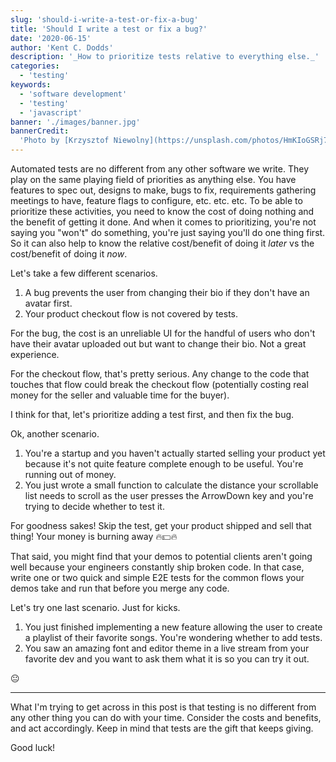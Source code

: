 ```yaml
---
slug: 'should-i-write-a-test-or-fix-a-bug'
title: 'Should I write a test or fix a bug?'
date: '2020-06-15'
author: 'Kent C. Dodds'
description: '_How to prioritize tests relative to everything else._'
categories:
  - 'testing'
keywords:
  - 'software development'
  - 'testing'
  - 'javascript'
banner: './images/banner.jpg'
bannerCredit:
  'Photo by [Krzysztof Niewolny](https://unsplash.com/photos/HmKIoGSRj7A)'
---
```


Automated tests are no different from any other software we write. They play on
the same playing field of priorities as anything else. You have features to spec
out, designs to make, bugs to fix, requirements gathering meetings to have,
feature flags to configure, etc. etc. etc. To be able to prioritize these
activities, you need to know the cost of doing nothing and the benefit of
getting it done. And when it comes to prioritizing, you're not saying you
"won't" do something, you're just saying you'll do one thing first. So it can
also help to know the relative cost/benefit of doing it _later_ vs the
cost/benefit of doing it _now_.

Let's take a few different scenarios.

1. A bug prevents the user from changing their bio if they don't have an avatar
   first.
2. Your product checkout flow is not covered by tests.

For the bug, the cost is an unreliable UI for the handful of users who don't
have their avatar uploaded out but want to change their bio. Not a great
experience.

For the checkout flow, that's pretty serious. Any change to the code that
touches that flow could break the checkout flow (potentially costing real money
for the seller and valuable time for the buyer).

I think for that, let's prioritize adding a test first, and then fix the bug.

Ok, another scenario.

1. You're a startup and you haven't actually started selling your product yet
   because it's not quite feature complete enough to be useful. You're running
   out of money.
2. You just wrote a small function to calculate the distance your scrollable
   list needs to scroll as the user presses the ArrowDown key and you're trying
   to decide whether to test it.

For goodness sakes! Skip the test, get your product shipped and sell that thing!
Your money is burning away 🔥💵🔥

That said, you might find that your demos to potential clients aren't going well
because your engineers constantly ship broken code. In that case, write one or
two quick and simple E2E tests for the common flows your demos take and run that
before you merge any code.

Let's try one last scenario. Just for kicks.

1. You just finished implementing a new feature allowing the user to create a
   playlist of their favorite songs. You're wondering whether to add tests.
2. You saw an amazing font and editor theme in a live stream from your favorite
   dev and you want to ask them what it is so you can try it out.

😐

---

What I'm trying to get across in this post is that testing is no different from
any other thing you can do with your time. Consider the costs and benefits, and
act accordingly. Keep in mind that tests are the gift that keeps giving.

Good luck!
